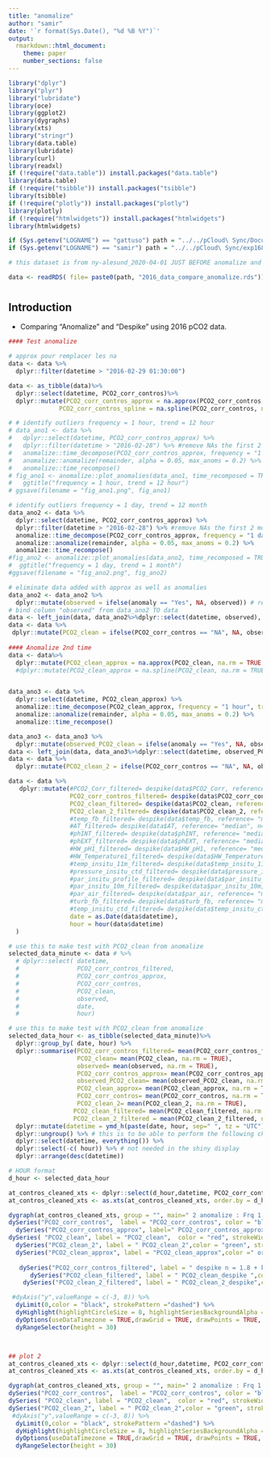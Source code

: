 ```yaml
---
title: "anomalize"
author: "samir"
date: '`r format(Sys.Date(), "%d %B %Y")`'
output:
  rmarkdown::html_document:
    theme: paper
    number_sections: false
---
```


```r

library("dplyr")
library("plyr")
library("lubridate")
library(oce)
library(ggplot2)
library(dygraphs)
library(xts)
library("stringr")
library(data.table)
library(lubridate) 
library(curl)
library(readxl)
if (!require("data.table")) install.packages("data.table")
library(data.table)
if (!require("tsibble")) install.packages("tsibble")
library(tsibble)
if (!require("plotly")) install.packages("plotly")
library(plotly)
if (!require("htmlwidgets")) install.packages("htmlwidgets")
library(htmlwidgets)

if (Sys.getenv("LOGNAME") == "gattuso") path = "../../pCloud\ Sync/Documents/experiments/exp168_AWIPEV-CO2/fb_data/compare_anomalize/"
if (Sys.getenv("LOGNAME") == "samir") path = "../../pCloud\ Sync/exp168_AWIPEV-CO2/fb_data/compare_anomalize/"

# this dataset is from ny-alesund_2020-04-01 JUST BEFORE anomalize and despike.

data <- readRDS( file= paste0(path, "2016_data_compare_anomalize.rds"))
```
# {.tabset .tabset-fade .tabset-pills}

## Introduction
-  Comparing "Anomalize" and "Despike" using 2016 pCO2 data.


```r
#### Test anomalize

# approx pour remplacer les na
data <- data %>%
  dplyr::filter(datetime > "2016-02-29 01:30:00")

data <- as_tibble(data)%>%
  dplyr::select(datetime, PCO2_corr_contros)%>%
  dplyr::mutate(PCO2_corr_contros_approx = na.approx(PCO2_corr_contros, na.rm = TRUE , rule=2), 
              PCO2_corr_contros_spline = na.spline(PCO2_corr_contros, na.rm = TRUE ))

# # identify outliers frequency = 1 hour, trend = 12 hour
# data_ano1 <- data %>%
#   dplyr::select(datetime, PCO2_corr_contros_approx) %>%
#   dplyr::filter(datetime > "2016-02-28") %>% #remove NAs the first 2 months
#   anomalize::time_decompose(PCO2_corr_contros_approx, frequency = "1 hour", trend = "12 hour") %>%
#   anomalize::anomalize(remainder, alpha = 0.05, max_anoms = 0.2) %>%
#   anomalize::time_recompose()
# fig_ano1 <- anomalize::plot_anomalies(data_ano1, time_recomposed = TRUE, alpha_dots = 0.25) +
#   ggtitle("frequency = 1 hour, trend = 12 hour")
# ggsave(filename = "fig_ano1.png", fig_ano1)

# identify outliers frequency = 1 day, trend = 12 month
data_ano2 <- data %>%
  dplyr::select(datetime, PCO2_corr_contros_approx) %>%
  dplyr::filter(datetime > "2016-02-28") %>% #remove NAs the first 2 months
  anomalize::time_decompose(PCO2_corr_contros_approx, frequency = "1 day", trend = "1 month") %>%
  anomalize::anomalize(remainder, alpha = 0.05, max_anoms = 0.2) %>%
  anomalize::time_recompose()
#fig_ano2 <- anomalize::plot_anomalies(data_ano2, time_recomposed = TRUE, alpha_dots = 0.25) +
#  ggtitle("frequency = 1 day, trend = 1 month")
#ggsave(filename = "fig_ano2.png", fig_ano2)

# eliminate data added with approx as well as anomalies
data_ano2 <- data_ano2 %>%
  dplyr::mutate(observed = ifelse(anomaly == "Yes", NA, observed)) # remove anomalies
# bind column "observed" from data_ano2 TO data
data <- left_join(data, data_ano2%>%dplyr::select(datetime, observed), by="datetime")
data <- data %>%
 dplyr::mutate(PCO2_clean = ifelse(PCO2_corr_contros == "NA", NA, observed)) # remove data added by approx
  
#### Anomalize 2nd time
data <- data%>%
  dplyr::mutate(PCO2_clean_approx = na.approx(PCO2_clean, na.rm = TRUE , rule=2))
  #dplyr::mutate(PCO2_clean_approx = na.spline(PCO2_clean, na.rm = TRUE ))


data_ano3 <- data %>%
  dplyr::select(datetime, PCO2_clean_approx) %>%
  anomalize::time_decompose(PCO2_clean_approx, frequency = "1 hour", trend = "1 day") %>%
  anomalize::anomalize(remainder, alpha = 0.05, max_anoms = 0.2) %>%
  anomalize::time_recompose()

data_ano3 <- data_ano3 %>%
  dplyr::mutate(observed_PCO2_clean = ifelse(anomaly == "Yes", NA, observed)) # remove anomalies
data <- left_join(data, data_ano3%>%dplyr::select(datetime, observed_PCO2_clean), by="datetime")
data <- data %>%
  dplyr::mutate(PCO2_clean_2 = ifelse(PCO2_corr_contros == "NA", NA, observed_PCO2_clean)) # remove data added by approx

```

```r
data <- data %>%     
   dplyr::mutate(#PCO2_Corr_filtered= despike(data$PCO2_Corr, reference= "median", n=0.5, k=121, replace="NA"),
                 PCO2_corr_contros_filtered= despike(data$PCO2_corr_contros, reference= "median", n=1.8, k=155, replace="NA"),
                 PCO2_clean_filtered= despike(data$PCO2_clean, reference= "median", n=1.8, k=155, replace="NA"),
                 PCO2_clean_2_filtered= despike(data$PCO2_clean_2, reference= "median", n=1.8, k=155, replace="NA"),
                 #temp_fb_filtered= despike(data$temp_fb, reference= "median", n=1, k=65, replace="NA"),
                 #AT_filtered= despike(data$AT, reference= "median", n=0.5, k=121, replace="NA"),
                 #phINT_filtered= despike(data$phINT, reference= "median", n=8, k=241, replace="NA"),
                 #phEXT_filtered= despike(data$phEXT, reference= "median", n=8, k=241, replace="NA"),
                 #HW_pH1_filtered= despike(data$HW_pH1, reference= "median", n=8, k=241, replace="NA"),
                 #HW_Temperature1_filtered= despike(data$HW_Temperature1, reference= "median", n=1, k=65, replace="NA"),
                 #temp_insitu_11m_filtered= despike(data$temp_insitu_11m, reference= "median", n=0.5, k=65, replace="NA"),
                 #pressure_insitu_ctd_filtered= despike(data$pressure_insitu_ctd, reference= "median", n=1, k=65, replace="NA"),
                 #par_insitu_profile_filtered= despike(data$par_insitu_profile, reference= "median", n=1, k=65, replace="NA"),
                 #par_insitu_10m_filtered= despike(data$par_insitu_10m, reference= "median", n=1, k=65, replace="NA"),
                 #par_air_filtered= despike(data$par_air, reference= "median", n=1, k=65, replace="NA"),
                 #turb_fb_filtered= despike(data$turb_fb, reference= "median", n=1, k=65, replace="NA"),
                 #temp_insitu_ctd_filtered= despike(data$temp_insitu_ctd, reference= "median", n=1, k=65, replace="NA"),
                 date = as.Date(data$datetime),
                 hour = hour(data$datetime)
  )

```

```r

# use this to make test with PCO2_clean from anomalize
selected_data_minute <- data # %>%
  # dplyr::select( datetime,
  #                PCO2_corr_contros_filtered,
  #                PCO2_corr_contros_approx,
  #                PCO2_corr_contros,
  #                PCO2_clean,
  #                observed,
  #                date,
  #                hour)

# use this to make test with PCO2_clean from anomalize
selected_data_hour <- as_tibble(selected_data_minute)%>%
  dplyr::group_by( date, hour) %>%
  dplyr::summarise(PCO2_corr_contros_filtered= mean(PCO2_corr_contros_filtered, na.rm = TRUE),
                   PCO2_clean= mean(PCO2_clean, na.rm = TRUE),
                   observed= mean(observed, na.rm = TRUE),
                   PCO2_corr_contros_approx= mean(PCO2_corr_contros_approx, na.rm = TRUE),
                   observed_PCO2_clean= mean(observed_PCO2_clean, na.rm = TRUE),
                   PCO2_clean_approx= mean(PCO2_clean_approx, na.rm = TRUE),
                   PCO2_corr_contros= mean(PCO2_corr_contros, na.rm = TRUE),
                   PCO2_clean_2= mean(PCO2_clean_2, na.rm = TRUE),
                  PCO2_clean_filtered= mean(PCO2_clean_filtered, na.rm = TRUE),
                  PCO2_clean_2_filtered = mean(PCO2_clean_2_filtered, na.rm = TRUE)) %>%
  dplyr::mutate(datetime = ymd_h(paste(date, hour, sep=" ", tz = "UTC"))) %>%
  dplyr::ungroup() %>% # this is to be able to perform the following changes
  dplyr::select(datetime, everything()) %>%
  dplyr::select(-c( hour)) %>% # not needed in the shiny display
  dplyr::arrange(desc(datetime))

# HOUR format
d_hour <- selected_data_hour

```

```r
at_contros_cleaned_xts <- dplyr::select(d_hour,datetime, PCO2_corr_contros_approx, PCO2_corr_contros , PCO2_clean,PCO2_clean_2, PCO2_clean_approx, PCO2_corr_contros_filtered, PCO2_clean_filtered,  PCO2_clean_2_filtered)
at_contros_cleaned_xts <- as.xts(at_contros_cleaned_xts, order.by = d_hour$datetime)

dygraph(at_contros_cleaned_xts, group = "", main=" 2 anomalize : Frq 1 day - Trend 1 month  + Frq 1 hour - Trend 1 day", ylab="Ppco2") %>%
dySeries("PCO2_corr_contros",  label = "PCO2_corr_contros", color = "black", strokeWidth = 0, pointSize=4) %>%
  dySeries("PCO2_corr_contros_approx", label=" PCO2_corr_contros_approx", color = "blue", strokeWidth = 0, pointSize=2) %>%
dySeries( "PCO2_clean", label = "PCO2_clean",  color = "red", strokeWidth = 0, pointSize=2) %>%
  dySeries("PCO2_clean_2", label = " PCO2_clean_2",color = "green", strokeWidth = 0, pointSize=1) %>%
  dySeries("PCO2_clean_approx", label = "PCO2_clean_approx",color =" orange", strokeWidth = 0, pointSize=1) %>%
   
   dySeries("PCO2_corr_contros_filtered", label = " despike n = 1.8 + k = 155",color = "pink", strokeWidth = 0, pointSize=1) %>%
      dySeries("PCO2_clean_filtered", label = " PCO2_clean_despike ",color = "grey", strokeWidth = 0, pointSize=1) %>%
    dySeries("PCO2_clean_2_filtered", label = " PCO2_clean_2_despike",color = "yellow", strokeWidth = 0, pointSize=1) %>%

 #dyAxis("y",valueRange = c(-3, 8)) %>%
  dyLimit(0,color = "black", strokePattern ="dashed") %>%
  dyHighlight(highlightCircleSize = 8, highlightSeriesBackgroundAlpha = 0.2, hideOnMouseOut = TRUE) %>%
  dyOptions(useDataTimezone = TRUE,drawGrid = TRUE, drawPoints = TRUE, strokeWidth= 0, digitsAfterDecimal = 5) %>%
  dyRangeSelector(height = 30)



## plot 2
at_contros_cleaned_xts <- dplyr::select(d_hour,datetime, PCO2_corr_contros , PCO2_clean,PCO2_clean_2)
at_contros_cleaned_xts <- as.xts(at_contros_cleaned_xts, order.by = d_hour$datetime)

dygraph(at_contros_cleaned_xts, group = "", main=" 2 anomalize : Frq 1 day - Trend 1 month  + Frq 1 hour - Trend 1 day", ylab="Ppco2") %>%
dySeries("PCO2_corr_contros",  label = "PCO2_corr_contros", color = "black", strokeWidth = 0, pointSize=4) %>%
dySeries( "PCO2_clean", label = "PCO2_clean",  color = "red", strokeWidth = 0, pointSize=2) %>%
dySeries("PCO2_clean_2", label = " PCO2_clean_2",color = "green", strokeWidth = 0, pointSize=1) %>%
 #dyAxis("y",valueRange = c(-3, 8)) %>%
  dyLimit(0,color = "black", strokePattern ="dashed") %>%
  dyHighlight(highlightCircleSize = 8, highlightSeriesBackgroundAlpha = 0.2, hideOnMouseOut = TRUE) %>%
  dyOptions(useDataTimezone = TRUE,drawGrid = TRUE, drawPoints = TRUE, strokeWidth= 0, digitsAfterDecimal = 5) %>%
  dyRangeSelector(height = 30)
```



